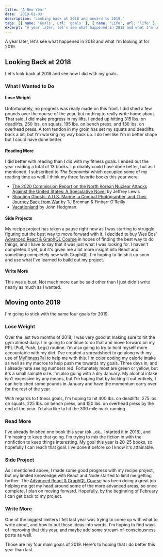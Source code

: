 ```yaml
---
title: 'A New Year'
date: '2019-01-03'
description: 'Looking back at 2018 and onward to 2019.'
tags: [{ name: 'Goals', url: 'goals' }, { name: 'Life', url: 'life' }, { name: 'Yearly Retrospective', url: 'yearly-retrospective' }]
excerpt: "A year later, let's see what happened in 2018 and what I'm looking at for 2019."
---
```


A year later, let's see what happened in 2018 and what I'm looking at for 2019.

## Looking Back at 2018

Let's look back at 2018 and see how I did with my goals.

### What I Wanted to Do

#### Lose Weight

Unfortunately, no progress was really made on this front. I did shed a few pounds over the course of the year, but nothing to really write home about. That said, I did make progress in my lifts. I ended up hitting 315 lbs. on deadlifts, 250 lbs. on squats, 195 lbs. on bench press, and 130 lbs. on overhead press. A torn tendon in my groin has set my squats and deadlifts back a bit, but I'm working my way back up. I do feel like I'm in better shape but I could have done better.

#### Reading More

I did better with reading than I did with my fitness goals. I ended out the year reading a total of 13 books. I probably could have done better, but as I mentioned, I subscribed to _The Economist_ which occupied some of my reading time as well. I think my three favorite books this year were

-   [The 2020 Commission Report on the North Korean Nuclear Attacks Against the United States: A Speculative Novel](https://www.amazon.com/gp/product/B079VDR6HM) by Jeffrey Lewis
-   [Shooting Ghosts: A U.S. Marine, a Combat Photographer, and Their Journey Back from War](https://www.amazon.com/gp/product/B01N1RRDMH) by TJ Brennan &amp; Finbarr O'Reilly
-   [Vacationland](https://www.amazon.com/gp/product/B06VTV2899) by John Hodgman.

#### Side Projects

My recipe project has taken a pause right now as I was starting to struggle figuring out the best way to move forward with it. I decided to buy Wes Bos' [Advanced React &amp; GraphQL Course](https://advancedreact.com/) in hopes of finding the best way to do things, and I have to say that it was just what I was looking for. I haven't completed it yet, but it's given me a lot more insight into React and something completely new with GraphQL. I'm hoping to finish it up soon and use what I've learned to build out my project.

#### Write More

This was a bust. Not much more can be said other than I just didn't write nearly as much as I wanted.

## Moving onto 2019

I'm going to stick with the same four goals for 2019.

### Lose Weight

Over the last two months of 2018, I was very good at making sure to hit the gym almost daily. I'm going to continue to do that and move forward on my PPL (Pull, Push, Legs) routine. I'm also going to try to hold myself more accountable with my diet. I've created a spreadsheet to go along with my use of [MyFitnessPal](https://www.myfitnesspal.com) to help me with this. I'm color coding my calorie intake as well as my macros to help push me towards my goals. Three days in, and I already hate seeing numbers red. Fortunately most are green or yellow, but it's a small sample size. I'm also going with a dry January. My alcohol intake isn't excessive by any means, but I'm hoping that by kicking it out entirely, I can help shed some pounds in January and have the momentum carry over for the rest of the year.

With regards to fitness goals, I'm hoping to hit 400 lbs. on deadlifts, 275 lbs. on squats, 225 lbs. on bench press, and 150 lbs. on overhead press by the end of the year. I'd also like to hit the 300 mile mark running.

### Read More

I've already finished one book this year (ok...ok...I started it in 2018), and I'm hoping to keep that going. I'm trying to mix the fiction in with the nonfiction to keep things interesting. My goal this year is 20-25 books, so hopefully I can reach that goal. I've done it before so I know it's attainable.

### Side Project

As I mentioned above, I made some good progress with my recipe project, but my limited knowledge with React and Node started to limit me getting further. The [Advanced React &amp; GraphQL Course](https://advancedreact.com/) has been doing a great job helping me get my head around some of the more advanced areas, so once complete, I plan on moving forward. Hopefully, by the beginning of February I can get back to my project.

### Write More

One of the biggest limiters I felt last year was trying to come up with what to write about, and how to put those ideas into words. I'm hoping to find ways of improving that this year, and maybe add some stream-of-consciousness posts as well.

Those are my four main goals of 2019. Here's to hoping that I do better this year than last.
